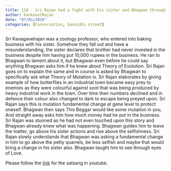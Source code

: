 ```yaml
---
title: 110 - Sri Rajan had a fight with his sister and Bhagwan through evolution in Biology taught him how to raise above his sisters actions
author: KankavelRajan
date: "07/01/2020"
categories: [Conversation, Sannidhi street]
---
```

Sri Kanagavelrajan was a zoology professor, who entered into baking business with his sister. Somehow they fall out and have a misunderstanding,  the sister declares that brother had never invested in the business despite him having put 10,000 rupees in the business. He ran to Bhagwan to lament about it, but Bhagwan even before he could say anything Bhagwan asks him if he knew about Theory of Evolution. Sri Rajan goes on to explain the same and in course is asked by Bhagwan to specifically ask what Theory of Mutation is. Sri Rajan elaborates by giving example of how butterflies in an industrial town became easy prey to enemies as they were colourful against soot that was being produced by heavy industrial work in the town. Over time their numbers declined and in defence their colour also changed to dark to escape being preyed upon. Sri Rajan says this is mutation fundamental change at gene level to protect oneself. Bhagwan then says This Beggar would like some mutation in you, And straight away asks him how much money had he put in the business. Sri Rajan was stunned as he had not even touched upon this story and Bhagwan already knew what was happening. Bhagwan guides him to leave the matter, go above his sister actions and rise above the selfishness. Sri Rajan slowly understands that Bhagwan was asking a fundamental change in him to go above the petty quarrels, be less selfish and maybe that would bring a change in his sister also. Bhagwan taught him to see through eyes of Love. 
 
Please follow the [link](https://youtu.be/gqzaBjdnUfk?si=fXgx0qPKxKvhoDEd) for the satsang in youtube.
